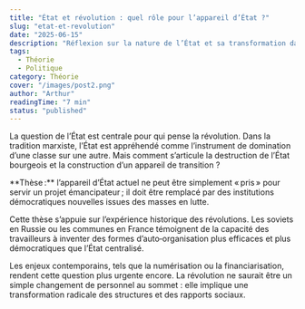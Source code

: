 ```yaml
---
title: "État et révolution : quel rôle pour l’appareil d’État ?"
slug: "etat-et-revolution"
date: "2025-06-15"
description: "Réflexion sur la nature de l’État et sa transformation dans une perspective socialiste."
tags:
  - Théorie
  - Politique
category: Théorie
cover: "/images/post2.png"
author: "Arthur"
readingTime: "7 min"
status: "published"
---
```



La question de l’État est centrale pour qui pense la révolution. Dans la tradition marxiste, l’État est appréhendé comme l’instrument de domination d’une classe sur une autre. Mais comment s’articule la destruction de l’État bourgeois et la construction d’un appareil de transition ?

<Callout type="thesis">
**Thèse :** l’appareil d’État actuel ne peut être simplement « pris » pour servir un projet émancipateur ; il doit être remplacé par des institutions démocratiques nouvelles issues des masses en lutte.
</Callout>

Cette thèse s’appuie sur l’expérience historique des révolutions. Les soviets en Russie ou les communes en France témoignent de la capacité des travailleurs à inventer des formes d’auto‑organisation plus efficaces et plus démocratiques que l’État centralisé.

Les enjeux contemporains, tels que la numérisation ou la financiarisation, rendent cette question plus urgente encore. La révolution ne saurait être un simple changement de personnel au sommet : elle implique une transformation radicale des structures et des rapports sociaux.